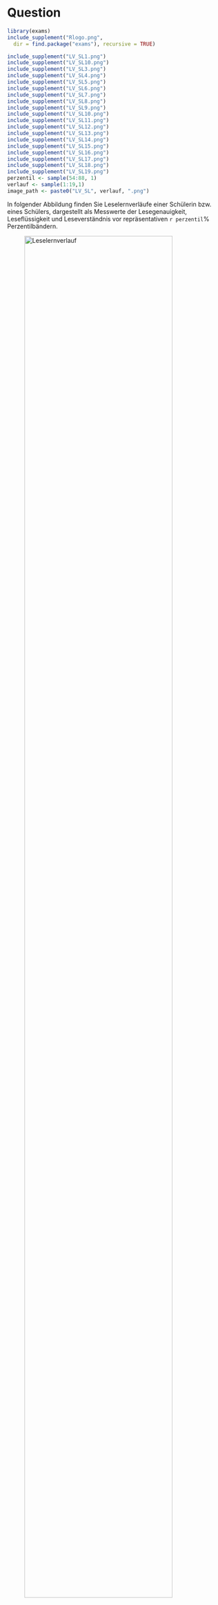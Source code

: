 Question
========
```r
library(exams)
include_supplement("Rlogo.png",
  dir = find.package("exams"), recursive = TRUE)

include_supplement("LV_SL1.png")
include_supplement("LV_SL10.png")
include_supplement("LV_SL3.png")
include_supplement("LV_SL4.png")
include_supplement("LV_SL5.png")
include_supplement("LV_SL6.png")
include_supplement("LV_SL7.png")
include_supplement("LV_SL8.png")
include_supplement("LV_SL9.png")
include_supplement("LV_SL10.png")
include_supplement("LV_SL11.png")
include_supplement("LV_SL12.png")
include_supplement("LV_SL13.png")
include_supplement("LV_SL14.png")
include_supplement("LV_SL15.png")
include_supplement("LV_SL16.png")
include_supplement("LV_SL17.png")
include_supplement("LV_SL18.png")
include_supplement("LV_SL19.png")
perzentil <- sample(54:88, 1)
verlauf <- sample(1:19,1)
image_path <- paste0("LV_SL", verlauf, ".png")
```



In folgender Abbildung finden Sie Leselernverläufe einer Schülerin bzw. eines Schülers, dargestellt als Messwerte der Lesegenauigkeit, Leseflüssigkeit und Leseverständnis vor repräsentativen `r perzentil`% Perzentilbändern.

![Leselernverlauf](`r image_path`){width=90%}


1. Beschreiben Sie die Leselernverläufe der Schülerin bzw. des Schülers unter Verwendung der individuellen **und** der sozialen Bezugsnorm.
2. Erläutern Sie, welche diagnostischen Schlüsse Sie aus den Leselernverläufen ziehen können.
3. Beschreiben Sie eine evidenzbasierte Methode zur Förderung des Schülers bzw. der Schülerin


Meta-information
================
extype: string
exsolution: nil
exname: regression essay
exstringtype: essay|file
exextra[essay,logical]: TRUE
exextra[essay_format,character]: editor
exextra[essay_required,logical]: True
exextra[essay_fieldlines,numeric]: 20
exextra[essay_attachments,numeric]: 0
exextra[essay_attachmentsrequired,logical]: FALSE
exmaxchars: 10000, 10, 50